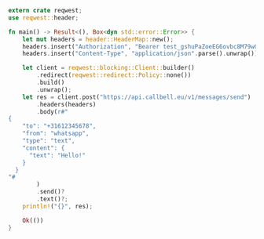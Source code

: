 ```rust
extern crate reqwest;
use reqwest::header;

fn main() -> Result<(), Box<dyn std::error::Error>> {
    let mut headers = header::HeaderMap::new();
    headers.insert("Authorization", "Bearer test_gshuPaZoeEG6ovbc8M79w0QyM".parse().unwrap());
    headers.insert("Content-Type", "application/json".parse().unwrap());

    let client = reqwest::blocking::Client::builder()
        .redirect(reqwest::redirect::Policy::none())
        .build()
        .unwrap();
    let res = client.post("https://api.callbell.eu/v1/messages/send")
        .headers(headers)
        .body(r#"
{
    "to": "+31612345678",
    "from": "whatsapp",
    "type": "text",
    "content": {
      "text": "Hello!"
    }
  }
"#
        )
        .send()?
        .text()?;
    println!("{}", res);

    Ok(())
}

```